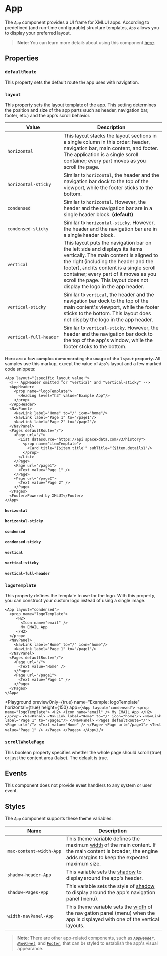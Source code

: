 
# App

The `App` component provides a UI frame for XMLUI apps. According to predefined (and run-time configurable) structure templates, `App` allows you to display your preferred layout.

> **Note**: You can learn more details about using this component [here](../learning/app-component).

## Properties

### `defaultRoute`

This property sets the default route the app uses with navigation.

### `layout`

This property sets the layout template of the app. This setting determines the position and size of the app parts (such as header, navigation bar, footer, etc.) and the app's scroll behavior.

| Value                  | Description                                                                                                                                                                                                                                                          |
| ---------------------- | -------------------------------------------------------------------------------------------------------------------------------------------------------------------------------------------------------------------------------------------------------------------- |
| `horizontal`           | This layout stacks the layout sections in a single column in this order: header, navigation bar, main content, and footer. The application is a single scroll container; every part moves as you scroll the page.                                                                     |
| `horizontal‑sticky`    | Similar to `horizontal`, the header and the navigation bar dock to the top of the viewport, while the footer sticks to the bottom.                                                                                                                                   |
| `condensed`            | Similar to `horizontal`. However, the header and the navigation bar are in a single header block. **(default)**                                                                                                                                                      |
| `condensed‑sticky`     | Similar to `horizontal-sticky`. However, the header and the navigation bar are in a single header block.                                                                                                                                                             |
| `vertical`             | This layout puts the navigation bar on the left side and displays its items vertically. The main content is aligned to the right (including the header and the footer), and its content is a single scroll container; every part of it moves as you scroll the page. This layout does not display the logo in the app header.|
| `vertical‑sticky`      | Similar to `vertical`, the header and the navigation bar dock to the top of the main content's viewport, while the footer sticks to the bottom. This layout does not display the logo in the app header.|
| `vertical‑full‑header` | Similar to `vertical-sticky`. However, the header and the navigation bar dock to the top of the app's window, while the footer sticks to the bottom.                                                                                                                |

Here are a few samples demonstrating the usage of the `layout` property. All samples use this markup, except the value of `App`'s layout and a few marked code snippets:

```ueml
<App layout="(specific layout value)">
  <!-- AppHeader omitted for "vertical" and "vertical-sticky" -->
  <AppHeader>
    <prop name="logoTemplate">
      <Heading level="h3" value="Example App"/>
    </prop>
  </AppHeader>
  <NavPanel>
    <NavLink label="Home" to="/" icon="home"/>
    <NavLink label="Page 1" to="/page1"/>
    <NavLink label="Page 2" to="/page2"/>
  </NavPanel>
  <Pages defaultRoute="/">
    <Page url="/">
      <List datasource="https://api.spacexdata.com/v3/history">
        <prop name="itemTemplate">
          <Card title="{$item.title}" subTitle="{$item.details}"/>
        </prop>
      </List>
    </Page>
    <Page url="/page1">
      <Text value="Page 1" />
    </Page>
    <Page url="/page2">
      <Text value="Page 2" />
    </Page>
  </Pages>
  <Footer>Powered by XMLUI</Footer>
</App>
```

#### `horizontal`

<Playground previewOnly={true} name="Example: 'horizontal' layout" height={350} app={horizontal} />

#### `horizontal-sticky`

<Playground previewOnly={true} name="Example: 'horizontal-sticky' layout" height={350} app={horizontalSticky} />

#### `condensed`

<Playground previewOnly={true} name="Example: 'condensed' layout" height={350} app={condensed} />

#### `condensed-sticky`

<Playground previewOnly={true} name="Example: 'condensed-sticky' layout" height={350} app={condensedSticky} />

#### `vertical`

<Playground previewOnly={true} name="Example: 'vertical' layout" horizontal={true} height={300} app={vertical} />

#### `vertical-sticky`

<Playground
  previewOnly={true}
  name="Example: 'vertical-sticky' layout"
  horizontal={true}
  height={300}
  app={verticalSticky}
/>

#### `vertical-full-header`

<Playground
  previewOnly={true}
  name="Example: 'vertical-full-header' layout"
  horizontal={true}
  height={300}
  app={verticalFullHeader}
/>

### `logoTemplate`

This property defines the template to use for the logo. With this property, you can construct your custom logo instead of using a single image.

```ueml copy {2-6}
<App layout="condensed">
  <prop name="logoTemplate">
     <H2>
       <Icon name="email" />
       My EMAIL App
     </H2>
  </prop>
  <NavPanel>
    <NavLink label="Home" to="/" icon="home"/>
    <NavLink label="Page 1" to="/page1"/>
  </NavPanel>
  <Pages defaultRoute="/">
    <Page url="/">
      <Text value="Home" />
    </Page>
    <Page url="/page1">
      <Text value="Page 1" />
    </Page>
  </Pages>
</App>
```

<Playground
  previewOnly={true}
  name="Example: logoTemplate"
  horizontal={true}
  height={150}
  app={`
    <App layout="condensed">
      <prop name="logoTemplate">
         <H2>
           <Icon name="email" />
           My EMAIL App
         </H2>
      </prop>
      <NavPanel>
        <NavLink label="Home" to="/" icon="home"/>
        <NavLink label="Page 1" to="/page1"/>
      </NavPanel>
      <Pages defaultRoute="/">
        <Page url="/">
          <Text value="Home" />
        </Page>
        <Page url="/page1">
          <Text value="Page 1" />
        </Page>
      </Pages>
    </App>
  `}
/>

### `scrollWholePage`

This boolean property specifies whether the whole page should scroll (true) or just the content area (false). The default is true.

## Events

This component does not provide event handlers to any system or user event.

## Styles

The `App` component supports these theme variables:

|Name|Description|
|-|-|
|`max‑content‑width‑App`|This theme variable defines the maximum [width](./appearance/common-units/#size-values) of the main content. If the main content is broader, the engine adds margins to keep the expected maximum size.|
|`shadow‑header‑App`|This variable sets the [shadow](./appearance/common-units/#shadow-values) to display around the app's header.|
|`shadow‑Pages‑App`|This variable sets the style of [shadow](./appearance/common-units/#shadow-values) to display around the app's navigation panel (menu).|
|`width-navPanel-App`|This theme variable sets the [width](./appearance/common-units/#size-values) of the navigation panel (menu) when the app is displayed with one of the vertical layouts.|

> **Note**: There are other app-related components, such as [*`AppHeader`*](./AppHeader), [*`NavPanel`*](./NavPanel),  and [`Footer`](./Footer), that can be styled to establish the app's visual appearance.